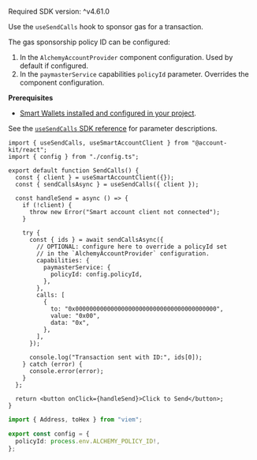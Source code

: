 <Info>Required SDK version: ^v4.61.0</Info>

Use the `useSendCalls` hook to sponsor gas for a transaction.

The gas sponsorship policy ID can be configured:

1. In the `AlchemyAccountProvider` component configuration. Used by default if configured.
2. In the `paymasterService` capabilities `policyId` parameter. Overrides the component configuration.

**Prerequisites**

- [Smart Wallets installed and configured in your project](/wallets/pages/react/setup).

See the [`useSendCalls` SDK reference](/wallets/reference/account-kit/react/hooks/useSendCalls) for parameter descriptions.

<CodeBlocks>

```tsx twoslash title="sendCalls.tsx" focus={5-6,14-21}
import { useSendCalls, useSmartAccountClient } from "@account-kit/react";
import { config } from "./config.ts";

export default function SendCalls() {
  const { client } = useSmartAccountClient({});
  const { sendCallsAsync } = useSendCalls({ client });

  const handleSend = async () => {
    if (!client) {
      throw new Error("Smart account client not connected");
    }

    try {
      const { ids } = await sendCallsAsync({
        // OPTIONAL: configure here to override a policyId set
        // in the `AlchemyAccountProvider` configuration.
        capabilities: {
          paymasterService: {
            policyId: config.policyId,
          },
        },
        calls: [
          {
            to: "0x0000000000000000000000000000000000000000",
            value: "0x00",
            data: "0x",
          },
        ],
      });

      console.log("Transaction sent with ID:", ids[0]);
    } catch (error) {
      console.error(error);
    }
  };

  return <button onClick={handleSend}>Click to Send</button>;
}
```

```ts twoslash title="config.ts"
import { Address, toHex } from "viem";

export const config = {
  policyId: process.env.ALCHEMY_POLICY_ID!,
};
```

</CodeBlocks>
